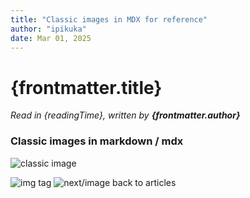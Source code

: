 ```yaml
---
title: "Classic images in MDX for reference"
author: "ipikuka"
date: Mar 01, 2025
---
```


# {frontmatter.title}

_Read in {readingTime}, written by **{frontmatter.author}**_

### Classic images in markdown / mdx

![classic image](/image.png)

<img alt="img tag" src="/image.png" height={60} width={60} />

<Image alt="next/image" src="/image.png" height={60} width={60} />

<CustomImage alt="custom image" src="/image.png" height={120} width={120} />

<Link href={"/articles"}>back to articles</Link>
